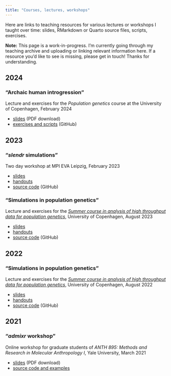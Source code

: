 ```yaml
---
title: "Courses, lectures, workshops"
---
```


Here are links to teaching resources for various lectures or workshops I taught over time: slides, RMarkdown or Quarto source files, scripts, exercises.

**Note:** This page is a work-in-progress. I'm currently going through my teaching archive and uploading or linking relevant information here. If a resource you'd like to see is missing, please get in touch! Thanks for understanding.

## 2024

### **"Archaic human introgression"**

Lecture and exercises for the *Population genetics* course at the University of Copenhagen, February 2024

-   [slides](https://github.com/bodkan/ku-introgression2024/blob/main/2024-02-28%20lecture.pdf) (PDF download)
-   [exercises and scripts](https://github.com/bodkan/ku-introgression2024) (GitHub)

## 2023

### **"_slendr_ simulations"**

Two day workshop at MPI EVA Leipzig, February 2023

-   [slides](https://bodkan.quarto.pub/mpieva-slendr-2023)
-   [handouts](https://bodkan.quarto.pub/mpieva-slendr-2023-onepage/)
-   [source code](https://github.com/bodkan/mpieva-slendr-2023) (GitHub)


### **"Simulations in population genetics"**

Lecture and exercises for the [*Summer course in analysis of high throughput data for population genetics*](http://popgen.dk/popgen23/), University of Copenhagen, August 2023

-   [slides](https://bodkan.quarto.pub/ku-popgen2023/)
-   [handouts](https://bodkan.quarto.pub/ku-popgen2023-onepage/)
-   [source code](https://github.com/bodkan/ku-popgen2023) (GitHub)

## 2022

### **"Simulations in population genetics"**

Lecture and exercises for the [*Summer course in analysis of high throughput data for population genetics*](http://popgen.dk/popgen22/), University of Copenhagen, August 2022

-   [slides](https://bodkan.quarto.pub/ku-popgen2022-simulations-in-population-genetics/)
-   [handouts](https://bodkan.quarto.pub/ku-popgen2022-simulations-in-population-genetics-onepage/)
-   [source code](https://github.com/bodkan/ku-popgen2022) (GitHub)


## 2021

### **"_admixr_ workshop"**

Online workshop for graduate students of _ANTH 895: Methods and Research in Molecular Anthropology I_, Yale University, March 2021

- [slides](https://github.com/bodkan/admixr-workshop/blob/main/slides.pdf) (PDF download)
- [source code and examples](https://github.com/bodkan/admixr-workshop)